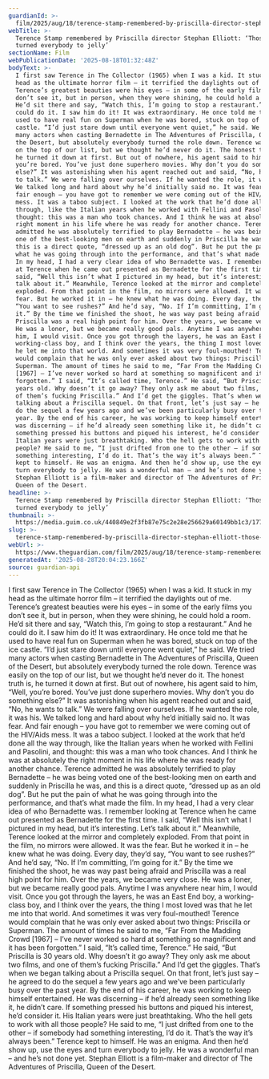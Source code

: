 ```yaml
---
guardianId: >-
  film/2025/aug/18/terence-stamp-remembered-by-priscilla-director-stephan-elliott
webTitle: >-
  Terence Stamp remembered by Priscilla director Stephan Elliott: ‘Those eyes
  turned everybody to jelly’
sectionName: Film
webPublicationDate: '2025-08-18T01:32:48Z'
bodyText: >-
  I first saw Terence in The Collector (1965) when I was a kid. It stuck in my
  head as the ultimate horror film – it terrified the daylights out of me.
  Terence’s greatest beauties were his eyes – in some of the early films you
  don’t see it, but in person, when they were shining, he could hold a room.
  He’d sit there and say, “Watch this, I’m going to stop a restaurant.” And he
  could do it. I saw him do it! It was extraordinary. He once told me that he
  used to have real fun on Superman when he was bored, stuck on top of the ice
  castle. “I’d just stare down until everyone went quiet,” he said. We tried
  many actors when casting Bernadette in The Adventures of Priscilla, Queen of
  the Desert, but absolutely everybody turned the role down. Terence was easily
  on the top of our list, but we thought he’d never do it. The honest truth is,
  he turned it down at first. But out of nowhere, his agent said to him, “Well,
  you’re bored. You’ve just done superhero movies. Why don’t you do something
  else?” It was astonishing when his agent reached out and said, “No, he wants
  to talk.” We were falling over ourselves. If he wanted the role, it was his.
  We talked long and hard about why he’d initially said no. It was fear. And
  fair enough – you have got to remember we were coming out of the HIV/Aids
  mess. It was a taboo subject. I looked at the work that he’d done all the way
  through, like the Italian years when he worked with Fellini and Pasolini, and
  thought: this was a man who took chances. And I think he was at absolutely the
  right moment in his life where he was ready for another chance. Terence
  admitted he was absolutely terrified to play Bernadette – he was being voted
  one of the best-looking men on earth and suddenly in Priscilla he was, and
  this is a direct quote, “dressed up as an old dog”. But he put the pain of
  what he was going through into the performance, and that’s what made the film.
  In my head, I had a very clear idea of who Bernadette was. I remember looking
  at Terence when he came out presented as Bernadette for the first time. I
  said, “Well this isn’t what I pictured in my head, but it’s interesting. Let’s
  talk about it.” Meanwhile, Terence looked at the mirror and completely
  exploded. From that point in the film, no mirrors were allowed. It was the
  fear. But he worked it in – he knew what he was doing. Every day, they’d say,
  “You want to see rushes?” And he’d say, “No. If I’m committing, I’m going for
  it.” By the time we finished the shoot, he was way past being afraid and
  Priscilla was a real high point for him. Over the years, we became very close.
  He was a loner, but we became really good pals. Anytime I was anywhere near
  him, I would visit. Once you got through the layers, he was an East End boy, a
  working-class boy, and I think over the years, the thing I most loved was that
  he let me into that world. And sometimes it was very foul-mouthed! Terence
  would complain that he was only ever asked about two things: Priscilla or
  Superman. The amount of times he said to me, “Far From the Madding Crowd
  [1967] – I’ve never worked so hard at something so magnificent and it has been
  forgotten.” I said, “It’s called time, Terence.” He said, “But Priscilla is 30
  years old. Why doesn’t it go away? They only ask me about two films, and one
  of them’s fucking Priscilla.” And I’d get the giggles. That’s when we began
  talking about a Priscilla sequel. On that front, let’s just say – he agreed to
  do the sequel a few years ago and we’ve been particularly busy over the past
  year. By the end of his career, he was working to keep himself entertained. He
  was discerning – if he’d already seen something like it, he didn’t care. If
  something pressed his buttons and piqued his interest, he’d consider it. His
  Italian years were just breathtaking. Who the hell gets to work with all those
  people? He said to me, “I just drifted from one to the other – if somebody had
  something interesting, I’d do it. That’s the way it’s always been.” Terence
  kept to himself. He was an enigma. And then he’d show up, use the eyes and
  turn everybody to jelly. He was a wonderful man – and he’s not done yet.
  Stephan Elliott is a film-maker and director of The Adventures of Priscilla,
  Queen of the Desert.
headline: >-
  Terence Stamp remembered by Priscilla director Stephan Elliott: ‘Those eyes
  turned everybody to jelly’
thumbnail: >-
  https://media.guim.co.uk/440849e2f3fb87e75c2e28e256629a60149bb1c3/177_204_1626_1300/500.jpg
slug: >-
  terence-stamp-remembered-by-priscilla-director-stephan-elliott-those-eyes-turned-everybody-to-jelly
webUrl: >-
  https://www.theguardian.com/film/2025/aug/18/terence-stamp-remembered-by-priscilla-director-stephan-elliott
generatedAt: '2025-08-28T20:04:23.166Z'
source: guardian-api
---
```

I first saw Terence in The Collector (1965) when I was a kid. It stuck in my head as the ultimate horror film – it terrified the daylights out of me. Terence’s greatest beauties were his eyes – in some of the early films you don’t see it, but in person, when they were shining, he could hold a room. He’d sit there and say, “Watch this, I’m going to stop a restaurant.” And he could do it. I saw him do it! It was extraordinary. He once told me that he used to have real fun on Superman when he was bored, stuck on top of the ice castle. “I’d just stare down until everyone went quiet,” he said. We tried many actors when casting Bernadette in The Adventures of Priscilla, Queen of the Desert, but absolutely everybody turned the role down. Terence was easily on the top of our list, but we thought he’d never do it. The honest truth is, he turned it down at first. But out of nowhere, his agent said to him, “Well, you’re bored. You’ve just done superhero movies. Why don’t you do something else?” It was astonishing when his agent reached out and said, “No, he wants to talk.” We were falling over ourselves. If he wanted the role, it was his. We talked long and hard about why he’d initially said no. It was fear. And fair enough – you have got to remember we were coming out of the HIV/Aids mess. It was a taboo subject. I looked at the work that he’d done all the way through, like the Italian years when he worked with Fellini and Pasolini, and thought: this was a man who took chances. And I think he was at absolutely the right moment in his life where he was ready for another chance. Terence admitted he was absolutely terrified to play Bernadette – he was being voted one of the best-looking men on earth and suddenly in Priscilla he was, and this is a direct quote, “dressed up as an old dog”. But he put the pain of what he was going through into the performance, and that’s what made the film. In my head, I had a very clear idea of who Bernadette was. I remember looking at Terence when he came out presented as Bernadette for the first time. I said, “Well this isn’t what I pictured in my head, but it’s interesting. Let’s talk about it.” Meanwhile, Terence looked at the mirror and completely exploded. From that point in the film, no mirrors were allowed. It was the fear. But he worked it in – he knew what he was doing. Every day, they’d say, “You want to see rushes?” And he’d say, “No. If I’m committing, I’m going for it.” By the time we finished the shoot, he was way past being afraid and Priscilla was a real high point for him. Over the years, we became very close. He was a loner, but we became really good pals. Anytime I was anywhere near him, I would visit. Once you got through the layers, he was an East End boy, a working-class boy, and I think over the years, the thing I most loved was that he let me into that world. And sometimes it was very foul-mouthed! Terence would complain that he was only ever asked about two things: Priscilla or Superman. The amount of times he said to me, “Far From the Madding Crowd [1967] – I’ve never worked so hard at something so magnificent and it has been forgotten.” I said, “It’s called time, Terence.” He said, “But Priscilla is 30 years old. Why doesn’t it go away? They only ask me about two films, and one of them’s fucking Priscilla.” And I’d get the giggles. That’s when we began talking about a Priscilla sequel. On that front, let’s just say – he agreed to do the sequel a few years ago and we’ve been particularly busy over the past year. By the end of his career, he was working to keep himself entertained. He was discerning – if he’d already seen something like it, he didn’t care. If something pressed his buttons and piqued his interest, he’d consider it. His Italian years were just breathtaking. Who the hell gets to work with all those people? He said to me, “I just drifted from one to the other – if somebody had something interesting, I’d do it. That’s the way it’s always been.” Terence kept to himself. He was an enigma. And then he’d show up, use the eyes and turn everybody to jelly. He was a wonderful man – and he’s not done yet. Stephan Elliott is a film-maker and director of The Adventures of Priscilla, Queen of the Desert.
